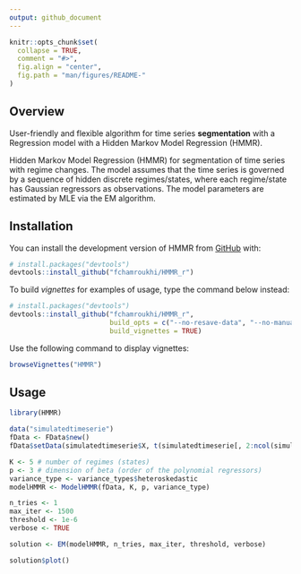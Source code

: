 ```yaml
---
output: github_document
---
```


<!-- README.md is generated from README.Rmd. Please edit that file -->

```r
knitr::opts_chunk$set(
  collapse = TRUE,
  comment = "#>",
  fig.align = "center",
  fig.path = "man/figures/README-"
)
```
## Overview

<!-- badges: start -->
<!-- badges: end -->

User-friendly and flexible algorithm for time series **segmentation** with a Regression model with a Hidden Markov Model Regression (HMMR).

Hidden Markov Model Regression (HMMR) for segmentation of time series with regime changes. The model assumes that the time series is governed by a sequence of hidden discrete regimes/states, where each regime/state has Gaussian regressors as observations. The model parameters are estimated by MLE via the EM algorithm.

## Installation

You can install the development version of HMMR from [GitHub](https://github.com/) with:

```r
# install.packages("devtools")
devtools::install_github("fchamroukhi/HMMR_r")
```

To build *vignettes* for examples of usage, type the command below instead:

```r
# install.packages("devtools")
devtools::install_github("fchamroukhi/HMMR_r", 
                         build_opts = c("--no-resave-data", "--no-manual"), 
                         build_vignettes = TRUE)
```

Use the following command to display vignettes:

```r
browseVignettes("HMMR")
```

## Usage

```r
library(HMMR)

data("simulatedtimeserie")
fData <- FData$new()
fData$setData(simulatedtimeserie$X, t(simulatedtimeserie[, 2:ncol(simulatedtimeserie)]))

K <- 5 # number of regimes (states)
p <- 3 # dimension of beta (order of the polynomial regressors)
variance_type <- variance_types$heteroskedastic
modelHMMR <- ModelHMMR(fData, K, p, variance_type)

n_tries <- 1
max_iter <- 1500
threshold <- 1e-6
verbose <- TRUE

solution <- EM(modelHMMR, n_tries, max_iter, threshold, verbose)

solution$plot()
```
